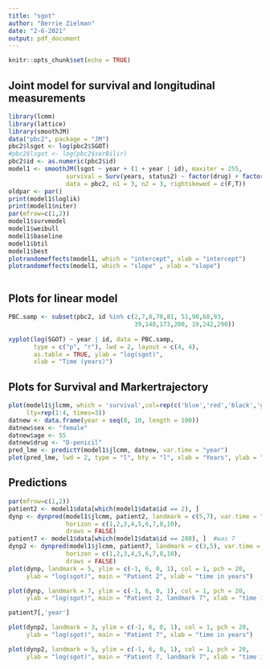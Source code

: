 ```yaml
---
title: "sgot"
author: "Berrie Zielman"
date: "2-6-2021"
output: pdf_document
---
```


```r
knitr::opts_chunk$set(echo = TRUE)
```


## Joint model for survival and longitudinal measurements

```r
library(lcmm)
library(lattice)
library(smoothJM)
data("pbc2", package = "JM")
pbc2$lsgot <- log(pbc2$SGOT)
#pbc2$lsgot <- log(pbc2$serBilir)
pbc2$id <- as.numeric(pbc2$id)
model1 <- smoothJM(lsgot ~ year + (1 + year | id), maxiter = 255, 
                survival = Surv(years, status2) ~ factor(drug) + factor(sex),
                data = pbc2, n1 = 3, n2 = 3, rightskewed = c(F,T))
oldpar <- par()
print(model1$loglik)
print(model1$niter)
par(mfrow=c(1,2))
model1$survmodel
model1$weibull
model1$baseline
model1$btil
model1$best
plotrandomeffects(model1, which = "intercept", xlab = "intercept")
plotrandomeffects(model1, which = "slope" , xlab = "slope")



```
## Plots for linear model
```r
PBC.samp <- subset(pbc2, id %in% c(2,7,8,70,81, 51,90,68,93,
                                   39,148,173,200, 19,242,290))
 
xyplot(log(SGOT) ~ year | id, data = PBC.samp,
       type = c("p", "r"), lwd = 2, layout = c(4, 4),
       as.table = TRUE, ylab = "log(sgot)",
       xlab = "Time (years)")
```

## Plots for Survival and Markertrajectory


```r
plot(model1$jlcmm, which = 'survival',col=rep(c('blue','red','black','green'),each=3),
     lty=rep(1:4, times=3))
datnew <- data.frame(year = seq(0, 10, length = 100))
datnew$sex <- "female"
datnew$age <- 55
datnew$drug <- "D-penicil"
pred_lme <- predictY(model1$jlcmm, datnew, var.time = "year")
plot(pred_lme, lwd = 2, type = "l", bty = "l", xlab = "Years", ylab = "log(sgot)",col=rep(c('blue','red','black'),each=3),lty=rep(1:3, times=3), lwd = 2)

```

## Predictions

```r
par(mfrow=c(1,2))
patient2 <- model1$data[which(model1$data$id == 2), ]
dynp <- dynpred(model1$jlcmm, patient2, landmark = c(5,7), var.time = "year",
                horizon = c(1,2,3,4,5,6,7,8,10),
                draws = FALSE)
patient7 <- model1$data[which(model1$data$id == 288), ]  #was 7
dynp2 <- dynpred(model1$jlcmm, patient7, landmark = c(3,5), var.time = "year",
                horizon = c(1,2,3,4,5,6,7,8,10),
                draws = FALSE)
plot(dynp, landmark = 5, ylim = c(-1, 6, 0, 1), col = 1, pch = 20,
     ylab = "log(sgot)", main = "Patient 2", xlab = "time in years")

plot(dynp, landmark = 7, ylim = c(-1, 6, 0, 1), col = 1, pch = 20,
     ylab = "log(sgot)", main = "Patient 2, landmark 7", xlab = "time in years")

patient7[,'year']

plot(dynp2, landmark = 3, ylim = c(-1, 6, 0, 1), col = 1, pch = 20,
     ylab = "log(sgot)", main = "Patient 7", xlab = "time in years")

plot(dynp2, landmark = 5, ylim = c(-1, 6, 0, 1), col = 1, pch = 20,
     ylab = "log(sgot)", main = "Patient 7, landmark 7", xlab = "time in years")


```
